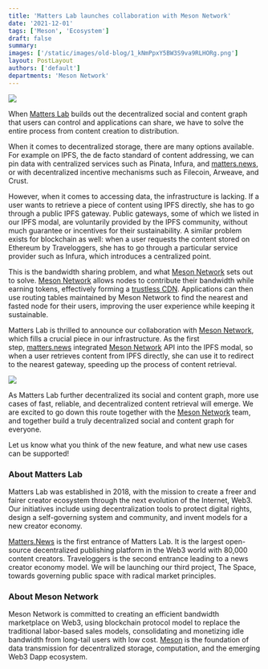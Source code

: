 ```yaml
---
title: 'Matters Lab launches collaboration with Meson Network'
date: '2021-12-01'
tags: ['Meson', 'Ecosystem']
draft: false
summary:
images: ['/static/images/old-blog/1_kNmPpxY5BW3S9va9RLHORg.png']
layout: PostLayout
authors: ['default']
departments: 'Meson Network'
---
```


![](/static/images/old-blog/1_kNmPpxY5BW3S9va9RLHORg.png)

When [Matters Lab](https://matters.news/) builds out the decentralized social and content graph that users can control and applications can share, we have to solve the entire process from content creation to distribution.

When it comes to decentralized storage, there are many options available. For example on IPFS, the de facto standard of content addressing, we can pin data with centralized services such as Pinata, Infura, and [matters.news](https://matters.news/), or with decentralized incentive mechanisms such as Filecoin, Arweave, and Crust.

However, when it comes to accessing data, the infrastructure is lacking. If a user wants to retrieve a piece of content using IPFS directly, she has to go through a public IPFS gateway. Public gateways, some of which we listed in our IPFS modal, are voluntarily provided by the IPFS community, without much guarantee or incentives for their sustainability. A similar problem exists for blockchain as well: when a user requests the content stored on Ethereum by Traveloggers, she has to go through a particular service provider such as Infura, which introduces a centralized point.

This is the bandwidth sharing problem, and what [Meson Network](https://meson.network/) sets out to solve. [Meson Network](https://meson.network/) allows nodes to contribute their bandwidth while earning tokens, effectively forming a [trustless CDN](https://docs.meson.network/). Applications can then use routing tables maintained by Meson Network to find the nearest and fasted node for their users, improving the user experience while keeping it sustainable.

Matters Lab is thrilled to announce our collaboration with [Meson Network](https://meson.network/), which fills a crucial piece in our infrastructure. As the first step, [matters.news](http://matters.news/) integrated [Meson Network](https://meson.network/) API into the IPFS modal, so when a user retrieves content from IPFS directly, she can use it to redirect to the nearest gateway, speeding up the process of content retrieval.

![](/static/images/old-blog/1_wBvyANm8eZmR4kzD-87o3A.png)

As Matters Lab further decentralized its social and content graph, more use cases of fast, reliable, and decentralized content retrieval will emerge. We are excited to go down this route together with the [Meson Network](https://meson.network/) team, and together build a truly decentralized social and content graph for everyone.

Let us know what you think of the new feature, and what new use cases can be supported!

### **About Matters Lab**

Matters Lab was established in 2018, with the mission to create a freer and fairer creator ecosystem through the next evolution of the Internet, Web3. Our initiatives include using decentralization tools to protect digital rights, design a self-governing system and community, and invent models for a new creator economy.

[Matters.News](https://matters.news/) is the first entrance of Matters Lab. It is the largest open-source decentralized publishing platform in the Web3 world with 80,000 content creators. Traveloggers is the second entrance leading to a news creator economy model. We will be launching our third project, The Space, towards governing public space with radical market principles.

### **About Meson Network**

Meson Network is committed to creating an efficient bandwidth marketplace on Web3, using blockchain protocol model to replace the traditional labor-based sales models, consolidating and monetizing idle bandwidth from long-tail users with low cost. [Meson](https://meson.network/) is the foundation of data transmission for decentralized storage, computation, and the emerging Web3 Dapp ecosystem.
